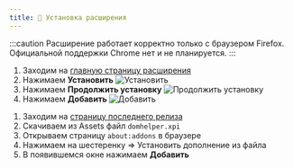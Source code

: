 ```yaml
---
title: 🔧 Установка расширения
---
```



:::caution
Расширение работает корректно только с браузером Firefox. Официальной поддержки Chrome нет и не планируется.
:::

<Tabs>

<TabItem label="Автоматически" icon="setting">
<Card>

1.  Заходим на [главную страницу расширения](https://authfailed.github.io/domru-helper/)
2.  Нажимаем **Установить**
    ![Установить](../../../assets/setup-install.png)
3.  Нажимаем **Продолжить установку**
    ![Продолжить установку](../../../assets/setup-continueinstall.png)
4.  Нажимаем **Добавить**
    ![Добавить](../../../assets/setup-add.png)

</Card>
</TabItem>

<TabItem label="Вручную" icon="setting">
<Card>

1. Заходим на [страницу последнего релиза](https://github.com/AuthFailed/domru-helper/releases/latest)
2. Скачиваем из Assets файл `domhelper.xpi`
3. Открываем страницу `about:addons` в браузере
4. Нажимаем на шестеренку => Установить дополнение из файла
5. В появившемся окне нажимаем **Добавить**

</Card>
</TabItem>

</Tabs>
